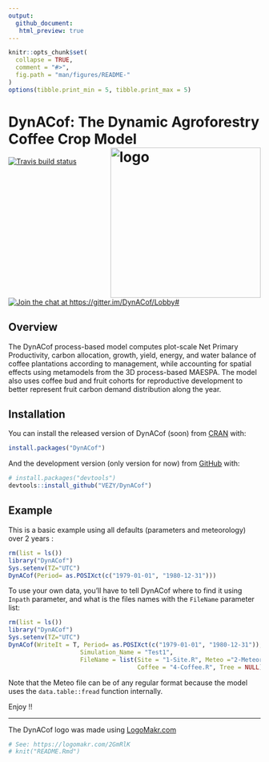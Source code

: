 ```yaml
---
output:
  github_document:
   html_preview: true
---
```


  <!-- README.md is generated from README.Rmd. Please edit that file -->

```r
knitr::opts_chunk$set(
  collapse = TRUE,
  comment = "#>",
  fig.path = "man/figures/README-"
)
options(tibble.print_min = 5, tibble.print_max = 5)
```
  

# DynACof: The Dynamic Agroforestry Coffee Crop Model <img src="man/figures/logo.png" alt="logo" width="300" align="right" />
<!-- <img src="man/figures/logo.png" alt="logo" style="width:30%;height:auto;" align="right" /> -->
<!-- [![Travis build status](https://travis-ci.com/VEZY/DynACof.svg?branch=master)](https://travis-ci.org/VEZY/DynACof)   -->
[![Travis build status](https://travis-ci.com/VEZY/DynACof.svg?token=oehDDxBpmrzeWX8AdyPo&branch=master)](https://travis-ci.com/VEZY/DynACof)
[![Join the chat at https://gitter.im/DynACof/Lobby#](https://badges.gitter.im/DynACof/Lobby.svg?token=1d2e733532f5122f05de&branch=master)](https://gitter.im/DynACof/Lobby?utm_source=badge&utm_medium=badge&utm_campaign=pr-badge&utm_content=badge)


## Overview

The DynACof process-based model computes plot-scale Net Primary Productivity, carbon allocation, growth, yield,
energy, and water balance of coffee plantations according to management, while accounting for spatial effects using
metamodels from the 3D process-based MAESPA. The model also uses coffee bud and fruit cohorts for reproductive
development to better represent fruit carbon demand distribution along the year.

## Installation

You can install the released version of DynACof (soon) from [CRAN](https://CRAN.R-project.org) with:

``` r
install.packages("DynACof")
```

And the development version (only version for now) from [GitHub](https://github.com/) with:

``` r
# install.packages("devtools")
devtools::install_github("VEZY/DynACof")
```
## Example

This is a basic example using all defaults (parameters and meteorology) over 2 years :

```r
rm(list = ls())
library("DynACof")
Sys.setenv(TZ="UTC")
DynACof(Period= as.POSIXct(c("1979-01-01", "1980-12-31")))
```

To use your own data, you'll have to tell DynACof where to find it using `Inpath` parameter, and what is the 
files names with the `FileName` parameter list:  
```r
rm(list = ls())
library("DynACof")
Sys.setenv(TZ="UTC")
DynACof(WriteIt = T, Period= as.POSIXct(c("1979-01-01", "1980-12-31")),Inpath = "1-Input/Aquiares/",
                    Simulation_Name = "Test1",
                    FileName = list(Site = "1-Site.R", Meteo ="2-Meteorology.txt", Soil = "3-Soil.R",
                                    Coffee = "4-Coffee.R", Tree = NULL))
```
  
Note that the Meteo file can be of any regular format because the 
model uses the `data.table::fread` function internally.

Enjoy !!

---
The DynACof logo was made using <a href="http://logomakr.com" title="Logo Makr">LogoMakr.com</a> 
```r
# See: https://logomakr.com/2GmRlK
# knit("README.Rmd")
```


